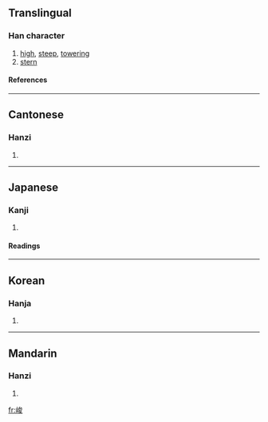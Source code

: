 ==Translingual==
===Han character===
{{Han char|rn=46|rad=山|as=07|sn=10|four=2374<sub>7</sub>|canj=山戈金水 (UICE)}}
# [[high]], [[steep]], [[towering]]
# [[stern]]
====References====
{{Han ref|kx=0312.120|dkj=08116|dj=0612.170|hdz=10776.160|uh=5CFB|ud=23803|bh=AE6D|bd=44653}}
----
==Cantonese==
===Hanzi===
{{yue-hanzi|jyut=|y=jeun3}}
# {{defn|Cantonese}}
----
==Japanese==
===Kanji===
{{ja-kanji|grade=|rs=山07}}
# {{defn|Japanese}} 
====Readings====
{{ja-readings|on=[[しゅん]] (shun)|kun=[[たかい]] (takai), [[けわしい]] (kewashii)}}
----
==Korean==
===Hanja===
{{ko-hanja|hangeul=준|rv=jun|mr=chun}}
# {{defn|Korean}}
----
==Mandarin==
===Hanzi===
{{cmn-hanzi|pin=[[jùn]] (jun4)|wg=chün<sup>4</sup>}}
# {{defn|Mandarin}}

[[fr:峻]]